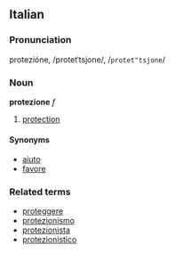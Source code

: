 ==Italian==
===Pronunciation===
protezióne, /protetˈtsjone/, /<tt>protet"tsjone</tt>/
===Noun===
'''protezione''' ''f''

# [[protection]]

====Synonyms====
*[[aiuto]]
*[[favore]]

===Related terms===
*[[proteggere]]
*[[protezionismo]]
*[[protezionista]]
*[[protezionistico]]
